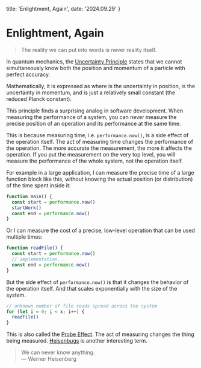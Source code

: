   title: 'Enlightment, Again',
  date: '2024.09.29'
}

# Enlightment, Again

> The reality we can put into words is never reality itself.

In quantum mechanics, the [Uncertainty Principle](https://en.wikipedia.org/wiki/Uncertainty_principle) states that we cannot simultaneously know both the position and momentum of a particle with perfect accuracy.

Mathematically, it is expressed as <InlineMath math="\Delta x \cdot \Delta p \geq \hbar/2" /> where <InlineMath math="\Delta x" /> is the uncertainty in position, <InlineMath math="\Delta p" /> is the uncertainty in momentum, and <InlineMath math="\hbar" /> is just a relatively small constant (the reduced Planck constant).

This principle finds a surprising analog in software development. When measuring the performance of a system, you can never measure the precise position of an operation and its performance at the same time.

This is because measuring time, i.e. `performance.now()`, is a side effect of the operation itself. The act of measuring time changes the performance of the operation. The more accurate the measurement, the more it affects the operation. If you put the measurement on the very top level, you will measure the performance of the whole system, not the operation itself.

For example in a large application, I can measure the precise time of a large function block like this, without knowing the actual position (or distribution) of the time spent inside it:

```js
function main() {
  const start = performance.now()
  startWork()
  const end = performance.now()
}
```

Or I can measure the cost of a precise, low-level operation that can be used multiple times:

```js
function readFile() {
  const start = performance.now()
  // implementation...
  const end = performance.now()
}
```

But the side effect of `performance.now()` is that it changes the behavior of the operation itself. And that scales exponentially with the size of the system.

```js
// unknown number of file reads spread across the system
for (let i = 0; i < x; i++) {
  readFile()
}
```

This is also called the [Probe Effect](https://en.wikipedia.org/wiki/Probe_effect). The act of measuring changes the thing being measured. [Heisenbugs](https://en.wikipedia.org/wiki/Heisenbug) is another interesting term.

> We can never know anything.  
> — Werner Heisenberg

